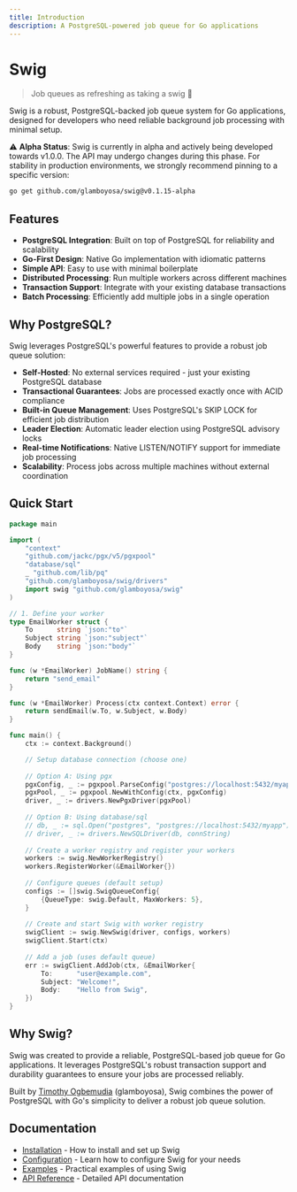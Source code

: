 ```yaml
---
title: Introduction
description: A PostgreSQL-powered job queue for Go applications
---
```


# Swig

> Job queues as refreshing as taking a swig 🍺

Swig is a robust, PostgreSQL-backed job queue system for Go applications, designed for developers who need reliable background job processing with minimal setup.

⚠️ **Alpha Status**: Swig is currently in alpha and actively being developed towards v1.0.0. The API may undergo changes during this phase. For stability in production environments, we strongly recommend pinning to a specific version:

```bash
go get github.com/glamboyosa/swig@v0.1.15-alpha
```

## Features

- **PostgreSQL Integration**: Built on top of PostgreSQL for reliability and scalability
- **Go-First Design**: Native Go implementation with idiomatic patterns
- **Simple API**: Easy to use with minimal boilerplate
- **Distributed Processing**: Run multiple workers across different machines
- **Transaction Support**: Integrate with your existing database transactions
- **Batch Processing**: Efficiently add multiple jobs in a single operation

## Why PostgreSQL?

Swig leverages PostgreSQL's powerful features to provide a robust job queue solution:

- **Self-Hosted**: No external services required - just your existing PostgreSQL database
- **Transactional Guarantees**: Jobs are processed exactly once with ACID compliance
- **Built-in Queue Management**: Uses PostgreSQL's SKIP LOCK for efficient job distribution
- **Leader Election**: Automatic leader election using PostgreSQL advisory locks
- **Real-time Notifications**: Native LISTEN/NOTIFY support for immediate job processing
- **Scalability**: Process jobs across multiple machines without external coordination

## Quick Start

```go
package main

import (
    "context"
    "github.com/jackc/pgx/v5/pgxpool"
    "database/sql"
    _ "github.com/lib/pq"
    "github.com/glamboyosa/swig/drivers"
    import swig "github.com/glamboyosa/swig"
)

// 1. Define your worker
type EmailWorker struct {
    To      string `json:"to"`
    Subject string `json:"subject"`
    Body    string `json:"body"`
}

func (w *EmailWorker) JobName() string {
    return "send_email"
}

func (w *EmailWorker) Process(ctx context.Context) error {
    return sendEmail(w.To, w.Subject, w.Body)
}

func main() {
    ctx := context.Background()

    // Setup database connection (choose one)
    
    // Option A: Using pgx
    pgxConfig, _ := pgxpool.ParseConfig("postgres://localhost:5432/myapp")
    pgxPool, _ := pgxpool.NewWithConfig(ctx, pgxConfig)
    driver, _ := drivers.NewPgxDriver(pgxPool)
    
    // Option B: Using database/sql
    // db, _ := sql.Open("postgres", "postgres://localhost:5432/myapp")
    // driver, _ := drivers.NewSQLDriver(db, connString)
    
    // Create a worker registry and register your workers
    workers := swig.NewWorkerRegistry()
    workers.RegisterWorker(&EmailWorker{})
    
    // Configure queues (default setup)
    configs := []swig.SwigQueueConfig{
        {QueueType: swig.Default, MaxWorkers: 5},
    }
    
    // Create and start Swig with worker registry
    swigClient := swig.NewSwig(driver, configs, workers)
    swigClient.Start(ctx)
    
    // Add a job (uses default queue)
    err := swigClient.AddJob(ctx, &EmailWorker{
        To:      "user@example.com",
        Subject: "Welcome!",
        Body:    "Hello from Swig",
    })
}
```

## Why Swig?

Swig was created to provide a reliable, PostgreSQL-based job queue for Go applications. It leverages PostgreSQL's robust transaction support and durability guarantees to ensure your jobs are processed reliably.

Built by [Timothy Ogbemudia](https://glamboyosa.xyz) (glamboyosa), Swig combines the power of PostgreSQL with Go's simplicity to deliver a robust job queue solution.

## Documentation

- [Installation](/docs/installation) - How to install and set up Swig
- [Configuration](/docs/configuration) - Learn how to configure Swig for your needs
- [Examples](/docs/examples) - Practical examples of using Swig
- [API Reference](/docs/api) - Detailed API documentation
